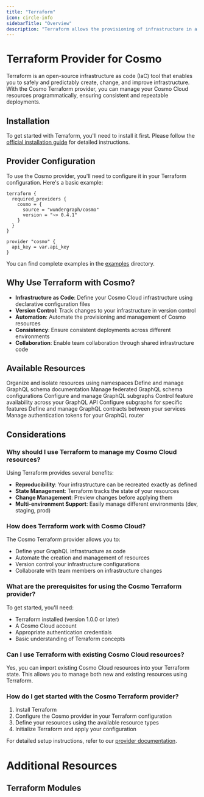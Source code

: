 ```yaml
---
title: "Terraform"
icon: circle-info
sidebarTitle: "Overview"
description: "Terraform allows the provisioning of infrastructure in a declarative way. You can use Terraform to deploy to multiple platforms."
---
```


# Terraform Provider for Cosmo

Terraform is an open-source infrastructure as code (IaC) tool that enables you to safely and predictably create, change, and improve infrastructure. With the Cosmo Terraform provider, you can manage your Cosmo Cloud resources programmatically, ensuring consistent and repeatable deployments.

## Installation

To get started with Terraform, you'll need to install it first. Please follow the [official installation guide](https://developer.hashicorp.com/terraform/tutorials/aws-get-started/install-cli) for detailed instructions.


## Provider Configuration

To use the Cosmo provider, you'll need to configure it in your Terraform configuration. Here's a basic example:

```hcl
terraform {
  required_providers {
    cosmo = {
      source = "wundergraph/cosmo"
      version = "~> 0.4.1"
    }
  }
}

provider "cosmo" {
  api_key = var.api_key
}
```

You can find complete examples in the [examples](https://github.com/wundergraph/terraform-provider-cosmo/tree/main/examples) directory.


## Why Use Terraform with Cosmo?

- **Infrastructure as Code**: Define your Cosmo Cloud infrastructure using declarative configuration files
- **Version Control**: Track changes to your infrastructure in version control
- **Automation**: Automate the provisioning and management of Cosmo resources
- **Consistency**: Ensure consistent deployments across different environments
- **Collaboration**: Enable team collaboration through shared infrastructure code

## Available Resources

<CardGroup>
  <Card title="Namespaces" icon="layer-group" href="/cli/namespaces">
    Organize and isolate resources using namespaces
  </Card>
  <Card title="Monographs" icon="book" href="/cli/monograph">
    Define and manage GraphQL schema documentation
  </Card>
  <Card title="Federated Graphs" icon="diagram-project" href="/cli/federated-graph">
    Manage federated GraphQL schema configurations
  </Card>
  <Card title="Subgraphs" icon="diagram-project" href="/cli/subgraph">
    Configure and manage GraphQL subgraphs
  </Card>
  <Card title="Feature Flags" icon="flag" href="/concepts/feature-flags">
    Control feature availability across your GraphQL API
  </Card>
  <Card title="Feature Subgraphs" icon="diagram-project" href="/cli/feature-subgraph">
    Configure subgraphs for specific features
  </Card>
  <Card title="Contracts" icon="file-contract" href="/concepts/schema-contracts">
    Define and manage GraphQL contracts between your services
  </Card>
  <Card title="Router Tokens" icon="key" href="/cli/router/token">
    Manage authentication tokens for your GraphQL router
  </Card>
</CardGroup>


## Considerations

### Why should I use Terraform to manage my Cosmo Cloud resources?

Using Terraform provides several benefits:
- **Reproducibility**: Your infrastructure can be recreated exactly as defined
- **State Management**: Terraform tracks the state of your resources
- **Change Management**: Preview changes before applying them
- **Multi-environment Support**: Easily manage different environments (dev, staging, prod)

### How does Terraform work with Cosmo Cloud?

The Cosmo Terraform provider allows you to:
- Define your GraphQL infrastructure as code
- Automate the creation and management of resources
- Version control your infrastructure configurations
- Collaborate with team members on infrastructure changes

### What are the prerequisites for using the Cosmo Terraform provider?

To get started, you'll need:
- Terraform installed (version 1.0.0 or later)
- A Cosmo Cloud account
- Appropriate authentication credentials
- Basic understanding of Terraform concepts

### Can I use Terraform with existing Cosmo Cloud resources?

Yes, you can import existing Cosmo Cloud resources into your Terraform state. This allows you to manage both new and existing resources using Terraform.

### How do I get started with the Cosmo Terraform provider?

1. Install Terraform
2. Configure the Cosmo provider in your Terraform configuration
3. Define your resources using the available resource types
4. Initialize Terraform and apply your configuration

For detailed setup instructions, refer to our [provider documentation](https://registry.terraform.io/providers/wundergraph/cosmo/latest/docs).

# Additional Resources

## Terraform Modules

<CardGroup>
  <Card title="AWS Fargate" icon="aws" horizontal href="/deployments-and-hosting/terraform/aws-fargate" />
</CardGroup>